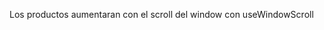 
<Meta
  title="Pages/Products"
  component={Products}
/>

Los productos aumentaran con el scroll del window con useWindowScroll

<Source code={data} dark />

<div style={{display: 'grid', placeItems: 'center'}}>
  <WithTheme>
    <Products />
  </WithTheme>
</div>

